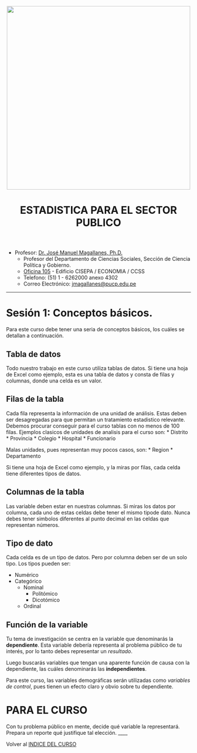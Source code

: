 <center><img src="https://github.com/PoliticayGobiernoPUCP/estadistica_anapol2/raw/master/PICS/LOGO_PUCP.png" width="500"></center>

<center> <header><h1>ESTADISTICA PARA EL SECTOR PUBLICO</h1>  </header></center>

* Profesor:  <a href="http://www.pucp.edu.pe/profesor/jose-manuel-magallanes/" target="_blank">Dr. José Manuel Magallanes, Ph.D.</a> <br>
    - Profesor del Departamento de Ciencias Sociales, Sección de Ciencia Política y Gobierno.
    - [Oficina 105](https://goo.gl/maps/xuGeG6o9di1i1y5m6) - Edificio CISEPA / ECONOMIA / CCSS
    - Telefono: (51) 1 - 6262000 anexo 4302
    - Correo Electrónico: [jmagallanes@pucp.edu.pe](mailto:jmagallanes@pucp.edu.pe)
    
-----

<a id='beginning'></a>


# Sesión 1: Conceptos básicos.

Para este curso debe tener una seria de conceptos básicos, los cuáles se detallan a continuación.

## Tabla de datos

Todo nuestro trabajo en este curso utiliza tablas de datos. Si tiene una hoja de  Excel como ejemplo, esta es una tabla de datos y consta de filas y columnas, donde una celda es un valor.

## Filas de la tabla

Cada fila representa la información de una unidad de análisis. Estas deben ser desagregadas para que permitan un tratamiento estadistico relevante. Debemos procurar conseguir para el curso tablas con no menos de 100 filas. Ejemplos clasicos de unidades de analisis para el curso son:
* Distrito
* Provincia
* Colegio
* Hospital
* Funcionario

Malas unidades, pues representan muy pocos casos, son:
* Region
* Departamento

Si tiene una hoja de  Excel como ejemplo, y la miras por filas, cada celda tiene diferentes tipos de datos.

## Columnas de la tabla

Las variable deben estar en nuestras columnas. Si miras los datos por columna, cada uno de estas celdas debe tener el mismo tipode dato. Nunca debes tener simbolos diferentes al punto decimal en las celdas que representan números. 


## Tipo de dato

Cada celda es de un tipo de datos. Pero por columna deben ser de un solo tipo. Los tipos pueden ser:

* Numérico
* Categórico
    - Nominal
        - Politómico
        - Dicotómico
    - Ordinal

## Función de la variable

Tu tema de investigación se centra en la variable que denominarás la **dependiente**. Esta variable debería representa al problema público de tu interés, por lo tanto debes representar un _resultado_.

Luego buscarás variables que tengan una aparente función de causa con la dependiente, las cuáles denominarás las **independientes**.

Para este curso, las variables demográficas serán utilizadas como _variables de control_, pues tienen un efecto claro y obvio sobre tu dependiente.

# PARA EL CURSO

Con tu problema público en mente, decide qué variable la representará. Prepara un reporte qué justifique tal elección.
____

Volver al [INDICE DEL CURSO](https://politicaygobiernopucp.github.io/EstadisticaSectorPublico/)
